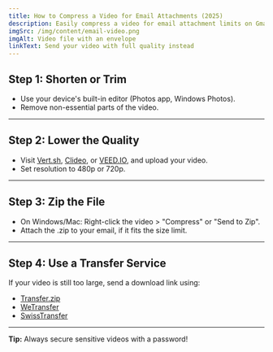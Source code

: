 ```yaml
---
title: How to Compress a Video for Email Attachments (2025)
description: Easily compress a video for email attachment limits on Gmail, Outlook, Yahoo, and more. Works for any device.
imgSrc: /img/content/email-video.png
imgAlt: Video file with an envelope
linkText: Send your video with full quality instead
---
```


## Step 1: Shorten or Trim

- Use your device's built-in editor (Photos app, Windows Photos).
- Remove non-essential parts of the video.

---

## Step 2: Lower the Quality

- Visit [Vert.sh](https://vert.sh/), [Clideo](https://clideo.com/compress-video), or [VEED.IO](https://www.veed.io/tools/compress-video), and upload your video.
- Set resolution to 480p or 720p.

---

## Step 3: Zip the File

- On Windows/Mac: Right-click the video > "Compress" or "Send to Zip".
- Attach the .zip to your email, if it fits the size limit.

---

## Step 4: Use a Transfer Service

If your video is still too large, send a download link using:
- [Transfer.zip](https://transfer.zip)
- [WeTransfer](https://wetransfer.com)
- [SwissTransfer](https://swisstransfer.com)

---

**Tip:** Always secure sensitive videos with a password!
